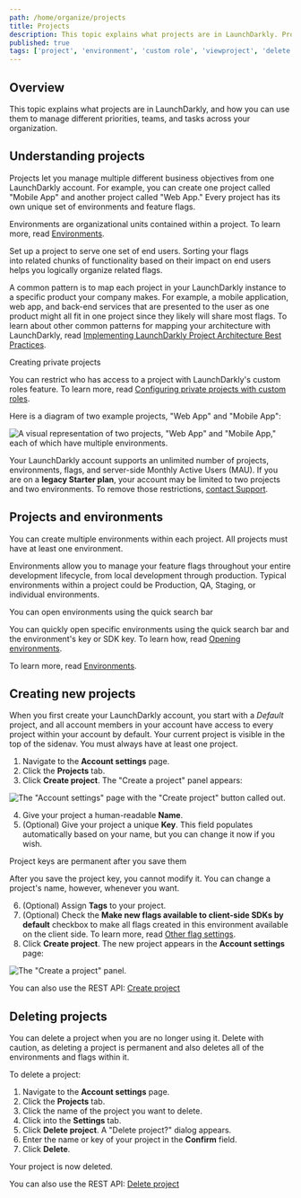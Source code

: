 ```yaml
---
path: /home/organize/projects
title: Projects
description: This topic explains what projects are in LaunchDarkly. Projects let you manage multiple different business objectives from one LaunchDarkly account. You can use them to manage different priorities, teams, and tasks across your organization.
published: true
tags: ['project', 'environment', 'custom role', 'viewproject', 'delete']
---
```


## Overview

This topic explains what projects are in LaunchDarkly, and how you can use them to manage different priorities, teams, and tasks across your organization.

## Understanding projects

Projects let you manage multiple different business objectives from one LaunchDarkly account. For example, you can create one project called "Mobile App" and another project called "Web App." Every project has its own unique set of environments and feature flags.

Environments are organizational units contained within a project. To learn more, read [Environments](/home/organize/environments).

Set up a project to serve one set of end users. Sorting your flags into related chunks of functionality based on their impact on end users helps you logically organize related flags.

A common pattern is to map each project in your LaunchDarkly instance to a specific product your company makes. For example, a mobile application, web app, and back-end services that are presented to the user as one product might all fit in one project since they likely will share most flags. To learn about other common patterns for mapping your architecture with LaunchDarkly, read [Implementing LaunchDarkly Project Architecture Best Practices](https://launchdarkly.com/blog/implementing-launchdarkly-project-architecture-best-practices).


<Callout intent="info">
<CalloutTitle>Creating private projects</CalloutTitle>
<CalloutDescription>

You can restrict who has access to a project with LaunchDarkly's custom roles feature. To learn more, read [Configuring private projects with custom roles](/home/organize/private-projects).

</CalloutDescription>
</Callout>

Here is a diagram of two example projects, "Web App" and "Mobile App":

![A visual representation of two projects, "Web App" and "Mobile App," each of which have multiple environments.](projects-two-app-types.png)

Your LaunchDarkly account supports an unlimited number of projects, environments, flags, and server-side Monthly Active Users (MAU). If you are on a **legacy Starter plan**, your account may be limited to two projects and two environments. To remove those restrictions, [contact Support](https://support.launchdarkly.com/hc/en-us/requests/new).

## Projects and environments

You can create multiple environments within each project. All projects must have at least one environment.

Environments allow you to manage your feature flags throughout your entire development lifecycle, from local development through production. Typical environments within a project could be Production, QA, Staging, or individual environments.

<Callout intent="info">
<CalloutTitle>You can open environments using the quick search bar</CalloutTitle>
<CalloutDescription>

You can quickly open specific environments using the quick search bar and the environment's key or SDK key. To learn how, read [Opening environments](/home/organize/environments#opening-environments).

</CalloutDescription>
</Callout>

To learn more, read [Environments](/home/organize/environments).

## Creating new projects

When you first create your LaunchDarkly account, you start with a _Default_ project, and all account members in your account have access to every project within your account by default. Your current project is visible in the top of the sidenav. You must always have at least one project.

1. Navigate to the **Account settings** page.
2. Click the **Projects** tab.
3. Click **Create project**. The "Create a project" panel appears:

![The "Account settings" page with the "Create project" button called out.](settings-projects-new-callout.png)


4. Give your project a human-readable **Name**.
5. (Optional) Give your project a unique **Key**. This field populates automatically based on your name, but you can change it now if you wish.

<Callout intent="alert">
<CalloutTitle>Project keys are permanent after you save them</CalloutTitle>
<CalloutDescription>

After you save the project key, you cannot modify it. You can change a project's name, however, whenever you want.

</CalloutDescription>
</Callout>

6. (Optional) Assign **Tags** to your project.
7. (Optional) Check the **Make new flags available to client-side SDKs by default** checkbox to make all flags created in this environment available on the client side. To learn more, read [Other flag settings](/home/flags/settings).
8. Click **Create project**. The new project appears in the **Account settings** page:

![The "Create a project" panel.](settings-projects-create.png)

<LearnMore>

You can also use the REST API: [Create project](https://apidocs.launchdarkly.com/tag/Projects#operation/postProject)

</LearnMore>

## Deleting projects

You can delete a project when you are no longer using it. Delete with caution, as deleting a project is permanent and also deletes all of the environments and flags within it.

To delete a project:

1. Navigate to the **Account settings** page.
2. Click the **Projects** tab.
3. Click the name of the project you want to delete.
4. Click into the **Settings** tab.
5. Click **Delete project**. A "Delete project?" dialog appears.
6. Enter the name or key of your project in the **Confirm** field.
7. Click **Delete**.

Your project is now deleted.

<LearnMore>

You can also use the REST API: [Delete project](https://apidocs.launchdarkly.com/tag/Projects#operation/deleteProject)

</LearnMore>
